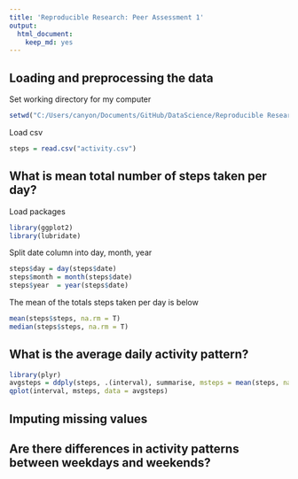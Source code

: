 ```yaml
---
title: 'Reproducible Research: Peer Assessment 1'
output:
  html_document:
    keep_md: yes
---
```



## Loading and preprocessing the data

Set working directory for my computer
```r
setwd("C:/Users/canyon/Documents/GitHub/DataScience/Reproducible Research/RepData_PeerAssessment1-master")
```

Load csv
```r
steps = read.csv("activity.csv")
```

## What is mean total number of steps taken per day?
Load packages
```r
library(ggplot2)
library(lubridate)
```

Split date column into day, month, year
```r
steps$day = day(steps$date)
steps$month = month(steps$date)
steps$year  = year(steps$date)
```

The mean of the totals steps taken per day is below
```r
mean(steps$steps, na.rm = T)
median(steps$steps, na.rm = T)
```

## What is the average daily activity pattern?
```r
library(plyr)
avgsteps = ddply(steps, .(interval), summarise, msteps = mean(steps, na.rm = T))
qplot(interval, msteps, data = avgsteps)
```

## Imputing missing values



## Are there differences in activity patterns between weekdays and weekends?
